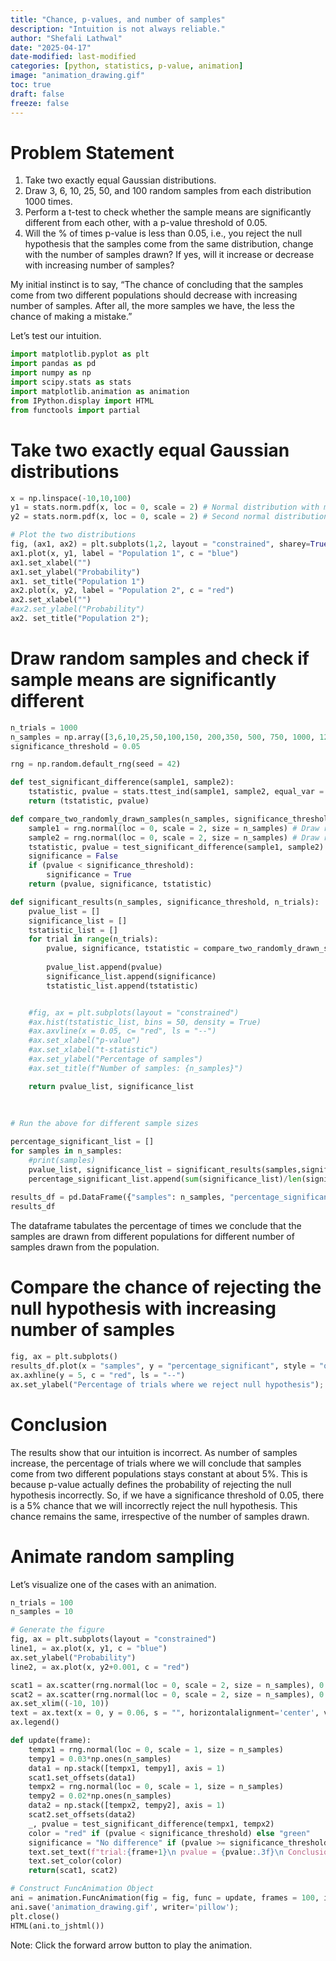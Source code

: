 ```yaml
---
title: "Chance, p-values, and number of samples"
description: "Intuition is not always reliable."
author: "Shefali Lathwal"
date: "2025-04-17"
date-modified: last-modified
categories: [python, statistics, p-value, animation]
image: "animation_drawing.gif"
toc: true
draft: false
freeze: false
---
```

# Problem Statement

1. Take two exactly equal Gaussian distributions.
2. Draw 3, 6, 10, 25, 50, and 100 random samples from each distribution 1000 times.
3. Perform a t-test to check whether the sample means are significantly different from each other, with a p-value threshold of 0.05.
4. Will the % of times p-value is less than 0.05, i.e., you reject the null hypothesis that the samples come from the same distribution, change with the number of samples drawn? If yes, will it increase or decrease with increasing number of samples?

My initial instinct is to say, "The chance of concluding that the samples come from two different populations should decrease with increasing number of samples. After all, the more samples we have, the less the chance of making a mistake."

Let's test our intuition.

```python
import matplotlib.pyplot as plt
import pandas as pd
import numpy as np
import scipy.stats as stats
import matplotlib.animation as animation
from IPython.display import HTML
from functools import partial
```

# Take two exactly equal Gaussian distributions

```python
x = np.linspace(-10,10,100)
y1 = stats.norm.pdf(x, loc = 0, scale = 2) # Normal distribution with mean=0, and standard deviation = 2
y2 = stats.norm.pdf(x, loc = 0, scale = 2) # Second normal distribution with mean = 0, standard deviation = 2

# Plot the two distributions
fig, (ax1, ax2) = plt.subplots(1,2, layout = "constrained", sharey=True)
ax1.plot(x, y1, label = "Population 1", c = "blue")
ax1.set_xlabel("")
ax1.set_ylabel("Probability")
ax1. set_title("Population 1")
ax2.plot(x, y2, label = "Population 2", c = "red")
ax2.set_xlabel("")
#ax2.set_ylabel("Probability")
ax2. set_title("Population 2");
```

# Draw random samples and check if sample means are significantly different

```python
n_trials = 1000
n_samples = np.array([3,6,10,25,50,100,150, 200,350, 500, 750, 1000, 1250, 1500, 1750 ,2000])
significance_threshold = 0.05

rng = np.random.default_rng(seed = 42)

def test_significant_difference(sample1, sample2):
    tstatistic, pvalue = stats.ttest_ind(sample1, sample2, equal_var = True)
    return (tstatistic, pvalue)

def compare_two_randomly_drawn_samples(n_samples, significance_threshold):
    sample1 = rng.normal(loc = 0, scale = 2, size = n_samples) # Draw random samples from 1st population
    sample2 = rng.normal(loc = 0, scale = 2, size = n_samples) # Draw random samples from 2nd population
    tstatistic, pvalue = test_significant_difference(sample1, sample2)
    significance = False
    if (pvalue < significance_threshold):
        significance = True
    return (pvalue, significance, tstatistic)

def significant_results(n_samples, significance_threshold, n_trials):
    pvalue_list = []
    significance_list = []
    tstatistic_list = []
    for trial in range(n_trials):
        pvalue, significance, tstatistic = compare_two_randomly_drawn_samples(n_samples, significance_threshold)
        
        pvalue_list.append(pvalue)
        significance_list.append(significance)
        tstatistic_list.append(tstatistic)


    #fig, ax = plt.subplots(layout = "constrained")
    #ax.hist(tstatistic_list, bins = 50, density = True)
    #ax.axvline(x = 0.05, c= "red", ls = "--")
    #ax.set_xlabel("p-value")
    #ax.set_xlabel("t-statistic")
    #ax.set_ylabel("Percentage of samples")
    #ax.set_title(f"Number of samples: {n_samples}")

    return pvalue_list, significance_list
    
    
    
# Run the above for different sample sizes

percentage_significant_list = []
for samples in n_samples:
    #print(samples)
    pvalue_list, significance_list = significant_results(samples,significance_threshold, n_trials)
    percentage_significant_list.append(sum(significance_list)/len(significance_list)*100)
    
results_df = pd.DataFrame({"samples": n_samples, "percentage_significant": percentage_significant_list})
results_df
```

The dataframe tabulates the percentage of times we conclude that the samples are drawn from different populations for different number of samples drawn from the population.

# Compare the chance of rejecting the null hypothesis with increasing number of samples
```python
fig, ax = plt.subplots()
results_df.plot(x = "samples", y = "percentage_significant", style = "o", ax = ax, ylim = (0,10))
ax.axhline(y = 5, c = "red", ls = "--")
ax.set_ylabel("Percentage of trials where we reject null hypothesis");
```

# Conclusion

The results show that our intuition is incorrect. As number of samples increase, the percentage of trials where we will conclude that samples come from two different populations stays constant at about 5%. This is because p-value actually defines the probability of rejecting the null hypothesis incorrectly. So, if we have a significance threshold of 0.05, there is a 5% chance that we will incorrectly reject the null hypothesis. This chance remains the same, irrespective of the number of samples drawn.

# Animate random sampling
Let's visualize one of the cases with an animation.
```python
n_trials = 100
n_samples = 10

# Generate the figure
fig, ax = plt.subplots(layout = "constrained")
line1, = ax.plot(x, y1, c = "blue")
ax.set_ylabel("Probability")
line2, = ax.plot(x, y2+0.001, c = "red")

scat1 = ax.scatter(rng.normal(loc = 0, scale = 2, size = n_samples), 0.05*np.ones(n_samples), c = "blue", s = 100, alpha = 0.6, label = "Sample 1")
scat2 = ax.scatter(rng.normal(loc = 0, scale = 2, size = n_samples), 0.05*np.ones(n_samples), c = "red", s = 100, alpha = 0.6, label = "Sample 2")
ax.set_xlim((-10, 10))
text = ax.text(x = 0, y = 0.06, s = "", horizontalalignment='center', verticalalignment='center')
ax.legend()

def update(frame):
    tempx1 = rng.normal(loc = 0, scale = 1, size = n_samples)
    tempy1 = 0.03*np.ones(n_samples)
    data1 = np.stack([tempx1, tempy1], axis = 1)
    scat1.set_offsets(data1)
    tempx2 = rng.normal(loc = 0, scale = 1, size = n_samples)
    tempy2 = 0.02*np.ones(n_samples)
    data2 = np.stack([tempx2, tempy2], axis = 1)
    scat2.set_offsets(data2)
    _, pvalue = test_significant_difference(tempx1, tempx2)
    color = "red" if (pvalue < significance_threshold) else "green"
    significance = "No difference" if (pvalue >= significance_threshold) else "Significant difference"
    text.set_text(f"trial:{frame+1}\n pvalue = {pvalue:.3f}\n Conclusion:\n{significance}")
    text.set_color(color)
    return(scat1, scat2)

# Construct FuncAnimation Object
ani = animation.FuncAnimation(fig = fig, func = update, frames = 100, interval = 1000)
ani.save('animation_drawing.gif', writer='pillow');
plt.close()
HTML(ani.to_jshtml())
```
Note: Click the forward arrow button to play the animation.
